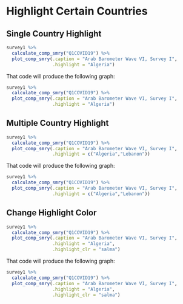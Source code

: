 # Highlight Certain Countries

## Single Country Highlight

```r

survey1 %>%
  calculate_comp_smry("Q1COVID19") %>%
  plot_comp_smry(.caption = "Arab Barometer Wave VI, Survey I",
                 .highlight = "Algeria")


```

That code will produce the following graph:


```r


survey1 %>%
  calculate_comp_smry("Q1COVID19") %>%
  plot_comp_smry(.caption = "Arab Barometer Wave VI, Survey I",
                 .highlight = "Algeria")

```

## Multiple Country Highlight

```r

survey1 %>%
  calculate_comp_smry("Q1COVID19") %>%
  plot_comp_smry(.caption = "Arab Barometer Wave VI, Survey I",
                 .highlight = c("Algeria","Lebanon"))


```

That code will produce the following graph:


```r


survey1 %>%
  calculate_comp_smry("Q1COVID19") %>%
  plot_comp_smry(.caption = "Arab Barometer Wave VI, Survey I",
                 .highlight = c("Algeria","Lebanon"))

```

## Change Highlight Color

```r

survey1 %>%
  calculate_comp_smry("Q1COVID19") %>%
  plot_comp_smry(.caption = "Arab Barometer Wave VI, Survey I",
                 .highlight = "Algeria",
                 .highlight_clr = "salma")


```

That code will produce the following graph:


```r


survey1 %>%
  calculate_comp_smry("Q1COVID19") %>%
  plot_comp_smry(.caption = "Arab Barometer Wave VI, Survey I",
                 .highlight = "Algeria",
                 .highlight_clr = "salma")

```
